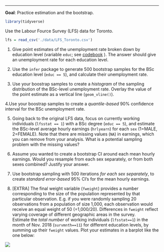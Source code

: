 ***

**Goal**: Practice estimation and the bootstrap.

```r
library(tidyverse)
```

Use the Labour Fource Survey (LFS) data for Toronto.
```r
lfs = read_csv('./data/LFS_Toronto.csv') 
```

1. Give point estimates of the unemployment rate broken down by education level (variable `educ`; see  [codebook](http://sda.chass.utoronto.ca/sdaweb/dli2/lfsv6/2018/doc/lfsv.htm) ). The answer should give an unemployment rate for each  education level.

2. Use the `infer` package to generate 500 bootstrap samples for the BSc education level (`educ == 5`), and calculate their unemployment rate. 

3. Use your boostrap samples to create a *histogram* of the sampling distribution of the BSc-level unemployment rate. Overlay the value of the point estimate as a vertical line (`geom_vline()`).

4.Use your boostrap samples to create a *quantile-based* 90% confidence interval for the BSc unemployment rate.

5. Going back to the original LFS data, focus on currently working individuals (`lfsstat == 1`) with a BSc degree (`educ == 5`), and estimate the BSc-level average hourly earnings (`hrlyearn`) for each `sex` (1=MALE, 2=FEMALE). Note that there are missing values (`NA`) in earnings, which you can remove from your analysis. What is a potential sampling problem with the missing values?

6. Assume you wanted to create a bootstrap CI around each mean hourly earnings. Would you resample from each sex separately, or from both sexes combined? Justify your answer. 

7. Use bootstrap sampling with 500 iterations *for each sex separately*, to create *standard error-based* 95% CI's for the mean hourly earnings. 

8. [EXTRA] The final weight variable (`fweight`) provides a number corresponding to the size of the population represented by that particular observation. E.g. if you were randomly sampling 20 observations from a population of size 1,000, each observation would receive an equal weight of 50 (=1,000/20). Differences in `fweight` reflect varying coverage of different geographic areas in the survey.   
Estimate the *total number* of working individuals (`lfsstat==1`) in the month of Nov. 2018 (`survmnth==11`) for different education levels, by summing up their `fweight` values. Plot your estimates in a barplot like the one below:

![](./img/Nworking_educ.PNG)


